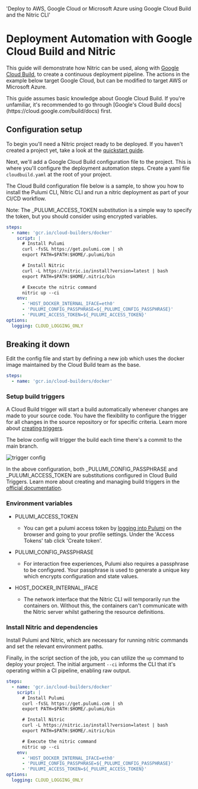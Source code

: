   'Deploy to AWS, Google Cloud or Microsoft Azure using Google Cloud Build and the Nitric CLI'

# Deployment Automation with Google Cloud Build and Nitric

This guide will demonstrate how Nitric can be used, along with [Google Cloud Build](https://cloud.google.com/build/docs), to create a continuous deployment pipeline. The actions in the example below target Google Cloud, but can be modified to target AWS or Microsoft Azure.

<Note>
  This guide assumes basic knowledge about Google Cloud Build. If you're
  unfamiliar, it's recommended to go through [Google's Cloud Build
  docs](https://cloud.google.com/build/docs) first.
</Note>

## Configuration setup

To begin you'll need a Nitric project ready to be deployed. If you haven't created a project yet, take a look at the [quickstart guide](/getting-started/quickstart).

Next, we'll add a Google Cloud Build configuration file to the project. This is where you'll configure the deployment automation steps. Create a yaml file `cloudbuild.yaml` at the root of your project.

The Cloud Build configuration file below is a sample, to show you how to install the Pulumi CLI, Nitric CLI and run a nitric deployment as part of your CI/CD workflow.

<Note>
  Note: The _PULUMI_ACCESS_TOKEN substitution is a simple way to specify the
  token, but you should consider using encrypted variables.
</Note>

```yaml
steps:
  - name: 'gcr.io/cloud-builders/docker'
    script: |
      # Install Pulumi
      curl -fsSL https://get.pulumi.com | sh
      export PATH=$PATH:$HOME/.pulumi/bin

      # Install Nitric
      curl -L https://nitric.io/install?version=latest | bash
      export PATH=$PATH:$HOME/.nitric/bin

      # Execute the nitric command
      nitric up --ci
    env:
      - 'HOST_DOCKER_INTERNAL_IFACE=eth0'
      - 'PULUMI_CONFIG_PASSPHRASE=${_PULUMI_CONFIG_PASSPHRASE}'
      - 'PULUMI_ACCESS_TOKEN=${_PULUMI_ACCESS_TOKEN}'
options:
  logging: CLOUD_LOGGING_ONLY
```

## Breaking it down

Edit the config file and start by defining a new job which uses the docker image maintained by the Cloud Build team as the base.

```yaml
steps:
  - name: 'gcr.io/cloud-builders/docker'
```

### Setup build triggers

A Cloud Build trigger will start a build automatically whenever changes are made to your source code. You have the flexibility to configure the trigger for all changes in the source repository or for specific criteria. Learn more about <a target="_blank" href="https://cloud.google.com/build/docs/automating-builds/create-manage-triggers">creating triggers</a>.

The below config will trigger the build each time there's a commit to the main branch.

<div style={{maxWidth: 450 }}>

![trigger config](/docs/images/guides/google-cloud-build/trigger-config.png)

</div>

In the above configuration, both \_PULUMI_CONFIG_PASSPHRASE and \_PULUMI_ACCESS_TOKEN are substitutions configured in Cloud Build Triggers. Learn more about creating and managing build triggers in the [official documentation](https://cloud.google.com/build/docs/automating-builds/create-manage-triggers).

### Environment variables

- PULUMI_ACCESS_TOKEN

  - You can get a pulumi access token by <a href="https://app.pulumi.com/account/tokens" target="_blank">logging into Pulumi</a> on the browser and going to your profile settings. Under the 'Access Tokens' tab click 'Create token'.

- PULUMI_CONFIG_PASSPHRASE

  - For interaction free experiences, Pulumi also requires a passphrase to be configured. Your passphrase is used to generate a unique key which encrypts configuration and state values.

- HOST_DOCKER_INTERNAL_IFACE

  - The network interface that the Nitric CLI will temporarily run the containers on. Without this, the containers can't communicate with the Nitric server whilst gathering the resource definitions.

### Install Nitric and dependencies

Install Pulumi and Nitric, which are necessary for running nitric commands and set the relevant environment paths.

Finally, in the script section of the job, you can utilize the `up` command to deploy your project. The initial argument `--ci` informs the CLI that it's operating within a CI pipeline, enabling raw output.

```yaml
steps:
  - name: 'gcr.io/cloud-builders/docker'
    script: |
      # Install Pulumi
      curl -fsSL https://get.pulumi.com | sh
      export PATH=$PATH:$HOME/.pulumi/bin

      # Install Nitric
      curl -L https://nitric.io/install?version=latest | bash
      export PATH=$PATH:$HOME/.nitric/bin

      # Execute the nitric command
      nitric up --ci
    env:
      - 'HOST_DOCKER_INTERNAL_IFACE=eth0'
      - 'PULUMI_CONFIG_PASSPHRASE=${_PULUMI_CONFIG_PASSPHRASE}'
      - 'PULUMI_ACCESS_TOKEN=${_PULUMI_ACCESS_TOKEN}'
options:
  logging: CLOUD_LOGGING_ONLY
```
